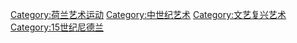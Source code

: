 [[Category:荷兰艺术运动|Category:荷兰艺术运动]]
[[Category:中世纪艺术|Category:中世纪艺术]]
[[Category:文艺复兴艺术|Category:文艺复兴艺术]]
[[Category:15世纪尼德兰|Category:15世纪尼德兰]]